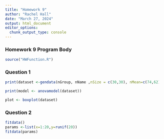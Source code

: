 ```yaml
---
title: "Homework 9"
author: "Rachel Hall"
date: "March 27, 2024"
output: html_document
editor_options: 
  chunk_output_type: console
---
```

### Homework 9 Program Body

```r
source("HWFunction.R")
```

### Question 1

```r
print(dataset <-gendata(nGroup, nName ,nSize = c(30,30), nMean=c(74,62), nSD)) 

print(model <- anovamodel(dataset)) 

plot <- boxplot(dataset)
```

### Question 2
```r
fitdata()
params <-list(x=1:20,y=runif(20))
fitdata(params)

```

